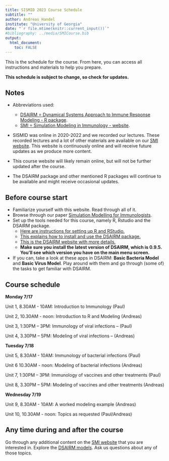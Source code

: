 ---
title: SISMID 2023 Course Schedule
subtitle: ""
author: Andreas Handel
institute: "University of Georgia"
date: "`r file.mtime(knitr::current_input())`"
#bibliography: ../media/SMICourse.bib
output: 
  html_document:
    toc: FALSE
---

This is the schedule for the course. From here, you can access all instructions and materials to help you prepare. 

**This schedule is subject to change, so check for updates.**


## Notes

* Abbreviations used: 
  - [DSAIRM = Dynamical Systems Approach to Immune Response Modeling - R package](https://ahgroup.github.io/DSAIRM/). 
  - [SMI = Simulation Modeling in Immunology - website](https://andreashandel.github.io/SMIcourse/index.html). 


* SISMID was online in 2020-2022 and we recorded our lectures. These recorded lectures and a lot of other materials are available on our [SMI website](https://andreashandel.github.io/SMIcourse/). This website is continuously online and will receive future updates as we produce more content.

* This course website will likely remain online, but will not be further updated after the course.

* The DSAIRM package and other mentioned R packages will continue to be available and might receive occasional updates.





## Before course start

* Familiarize yourself with this website. Read through all of it.
* Browse through our paper [Simulation Modelling for Immunologists](./media/2020-handel-natrevimm.pdf).
* Set up the tools needed for this course, namely R, Rstudio and the DSAIRM package. 
  - [Here are instructions for setting up R and RStudio.](https://andreashandel.github.io/SMIcourse/R_and_RStudio.html)
  - [This explains how to install and use the DSAIRM package.](https://andreashandel.github.io/SMIcourse/Introduction_to_DSAIRM.html)
  - [This is the DSAIRM website with more details.](https://ahgroup.github.io/DSAIRM/)
  - __Make sure you install the latest version of DSAIRM, which is 0.9.5. You'll see which version you have on the main menu screen.__
* If you can, take a look at these apps in DSAIRM: __Basic Bacteria Model__ and __Basic Virus Model__. Play around with them and go through (some of) the tasks to get familiar with DSAIRM.



## Course schedule

**Monday 7/17**

Unit 1, 8.30AM - 10AM: Introduction to Immunology (Paul)

Unit 2, 10.30AM - noon: Introduction to R and Modeling (Andreas)

Unit 3, 1:30PM – 3PM: Immunology of viral infections – (Paul) 	

Unit 4, 3.30PM – 5PM: Modeling of viral infections – (Andreas)	


**Tuesday 7/18**

Unit 5, 8.30AM - 10AM: Immunology of bacterial infections (Paul)

Unit 6 10.30AM - noon: Modeling of bacterial infections (Andreas)

Unit 7, 1:30PM – 3PM: Immunology of vaccines and other treatments (Paul)

Unit 8, 3.30PM – 5PM: Modeling of vaccines and other treatments (Andreas)


**Wednesday 7/19**

Unit 9, 8.30AM - 10AM: A worked modeling example (Andreas)
 
Unit 10, 10.30AM - noon: Topics as requested (Paul/Andreas) 




## Any time during and after the course

Go through any additional content on the [SMI website](https://andreashandel.github.io/SMIcourse/) that you are interested in. Explore the [DSAIRM models](https://ahgroup.github.io/DSAIRM/). Ask us questions about any of those topics.


